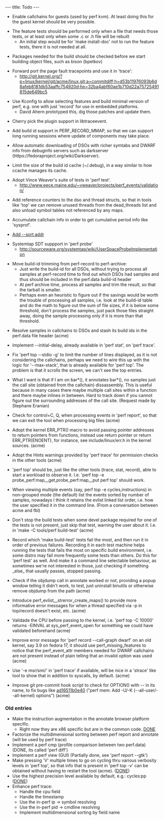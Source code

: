 ---
title: Todo
---

* Enable callchains for guests (used by perf kvm). At least doing this for the guest kernel should be very possible.

* The feature tests should be performed only when a file that needs those tests, or at least only when some .c or .h file will be rebuilt
** An initial step would be for 'make install-doc' not to run the feature tests, there it is not needed at all.

* Packages needed for the build should be checked before we start building object files, such as bison (bpetkov)

* Forward port the page fault tracepoints and use it in 'trace':
** http://git.kernel.org/?p=linux/kernel/git/acme/linux.git;a=commitdiff;h=d53b11976093b6d8afeb8181db53aaffc754920d;hp=32ba4abf60ae1b710d22a75725491815de649bc5

* Use Kconfig to allow selecting features and build minimal version of perf, e.g. one with just 'record' for use in embedded platforms.
** David Ahern prototyped this, dig those patches and update them.

* Cherry pick the plugin support in libtraceevent.

* Add build id support in PERF_RECORD_MMAP, so that we can support long running sessions where update of components may take place.

* Allow automatic downloading of DSOs with richer symtabs and DWARF info from debuginfo servers such as darkserver (https://fedoraproject.org/wiki/Darkserver).

* Limit the size of the build id cache (~/.debug), in a way similar to how ccache manages its cache.

* Adopt Vince Weaver's suite of tests in 'perf test'.
** http://www.eece.maine.edu/~vweaver/projects/perf_events/validation/

* Add reference counters to the dso and thread structs, so that in tools like 'top' we can remove unused threads from the dead_threads list and also unload symbol tables not referenced by any maps.

* Accumulate callchain info in order to get cumulative period info like 'sysprof'.

* [https://bugzilla.kernel.org/show_bug.cgi?id=55561 Add --sort addr]

* Systemtap SDT suppport in 'perf probe'
** http://sourceware.org/systemtap/wiki/UserSpaceProbeImplementation

* Move build-id trimming from perf-record to perf-archive:
** Just write the build-id for all DSOs, without trying to process all samples at perf-record time to find out which DSOs had samples and thus should be included in the perf.data build-id header
** At perf archive time, process all samples and trim the result, so that the tarball is smaller.
** Perhaps even an heuristic to figure out if the savings would be worth the trouble of processing all samples, i.e. look at the build-id table and do the math to figure out the sum of file sizes, if it is below some threshold, don't process the samples, just pack those files straight away, doing the sample processing only if it is more than that threshold.

* Resolve samples in callchains to DSOs and stash its build ids in the perf.data file header (acme)

* Implement --initial-delay, already available in 'perf stat', on 'perf trace'.

* Fix 'perf top --stdio -g' to limit the number of lines displayed, as it is not considering the callchains, perhaps we need to wire this up with the logic for '--max-stack', that is already available for 'perf top'. The problem is that it scrolls the screen, we can't see the top entries.

* What I want is that if I am on bar*(), it annotates bar*(), no samples just the call site (obtained from the callchain) dissassembly. This is useful because in many cases there maybe multiple call sites within a function and there maybe inlines in between. Hard to track down if you cannot figure out the surrounding addresses of the call site. (Request made by Stephane Eranian)

* Check for control+C, Q, when processing events in 'perf report', so that we can exit the tool when processing big files (acme)

* Adopt the kernel ERR_PTR() macro to avoid passing pointer addresses to return pointers from functions, instead use return pointer or return ERR_PTR(ENOENT), for instance, see include/linux/err.h in the kernel sources. (acme)

* Adopt the Hints warnings provided by 'perf trace' for permission checks in the other tools (acme)

* 'perf top' should be, just like the other tools (trace, stat, record), able to start a workload to observe it. I.e. 'perf top -e probe_perf:map__get,probe_perf:map__put perf top' should work.

* When viewing multiple events (say, perf top -e cycles,instructions) in non-grouped mode (the default) list the events sorted by number of samples, nowadays I think it retains the evlist linked list order, i.e. how the user specified it in the command line. (From a conversation between acme and fbl)

* Don't stop the build tests when some devel package required for one of the tests is not present, just skip that test, warning the user about it. I.e. in 'make -C tools/perf build-test' (acme)

* Record which 'make build-test' tests fail the most, and then run it in order of previous failures. Recording it in each test machine helps running the tests that fails the most on specific build environment, i.e. some distro may fail more frequently some tests than others. Do this for 'perf test' as well. And make it a command line selectable behaviour, as sometimes we're not interested in those, just checking if something _else_ that usually passes, stopped passing.

* Check if the objdump call in annotate worked or not, providing a popup window telling it didn't work, to test, just uninstall binutils or otherwise remove objdump from the path (acme)

* Introduce perf_evlist__strerror_create_maps() to provide more informative error messages for when a thread specified via -p in top/record doesn't exist, etc. (acme)

* Validade the CPU before passing to the kernel, i.e. 'perf top -C 10000' returns -EINVAL at sys_perf_event_open for something we could have validated beforehand (acme)

* Improve error message for 'perf record --call-graph dwarf' on an old kernel, say 3.9 on fedora 17, it should use perf_missing_features to notice that the perf_event_attr members needed for DWARF callchains are not present instead of plain telling that an invalid option was used (acme)

* Use '-e msr/smi/' in 'perf trace' if available, will be nice in a 'strace' like tool to show that in addition to syscalls, by default. (acme)

* Improve git pre-commit hook script to check for OPTION() with -- in its name, to fix bugs like [https://git.kernel.org/cgit/linux/kernel/git/acme/linux.git/commit/?id=ad16511b0e40 ad16511b0e40] ("perf mem: Add -U/-K (--all-user/--all-kernel) options") (acme)

=== Old entries ===
* Make the instruction augmentation in the annotate browser platform specific.
** Right now they are x86 specific but are in the common code. [https://git.kernel.org/cgit/linux/kernel/git/tip/tip.git/commit/?id=786c1b51844d858041166057c0c79e93c2015013 DONE]
* Factorize the multidimensional sorting between perf report and annotate (will be used by perf trace)
* Implement a perf cmp (profile comparison between two perf.data) (DONE, its called 'perf diff')
* Implement a perf view (GUI) (Partially done, see 'perf report --gtk')
* Make pressing 'V' multiple times to go on cycling thru various verbosity levels in 'perf top', so that info that is present in 'perf top -v' can be obtained without having to restart the tool (acme). ([https://git.kernel.org/cgit/linux/kernel/git/acme/linux.git/commit/?id=fbf626346cc21065ec22dcd64ff34513506f271a DONE])
* Use the highest precision level available by default, e.g.: cycles:pp ([https://git.kernel.org/cgit/linux/kernel/git/torvalds/linux.git/commit/?id=7f8d1ade1b19f684ed3a7c4fb1dc5d347127b438 DONE])
* Enhance perf trace:
** Handle the cpu field
** Handle the timestamp
** Use the in-perf ip -> symbol resolving
** Use the in-perf pid -> cmdline resolving
** Implement multidimensional sorting by field name